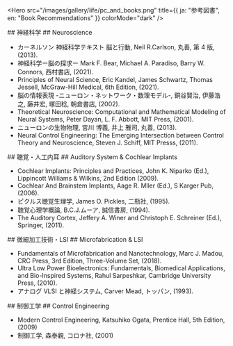 
<Hero
  src="/images/gallery/life/pc_and_books.png"
  title={{ ja: "参考図書", en: "Book Recommendations" }}
  colorMode="dark"
/>

<Ja>
## 神経科学

</Ja>

<En>
## Neuroscience

</En>

- カーネルソン 神経科学テキスト 脳と行動, Neil R.Carlson, 丸善, 第 4 版, (2013).
- 神経科学ー脳の探求ー Mark F. Bear, Michael A. Paradiso, Barry W. Connors, 西村書店, (2021).
- Principles of Neural Science, Eric Kandel, James Schwartz, Thomas Jessell, McGraw-Hill Medical, 6th Edition, (2021).
- 脳の情報表現 -ニューロン・ネットワーク・数理モデル-, 銅谷賢治, 伊藤浩之, 藤井宏, 塚田稔, 朝倉書店, (2002).
- Theoretical Neuroscience: Computational and Mathematical Modeling of Neural Systems, Peter Dayan, L. F. Abbott, MIT Press, (2001).
- ニューロンの生物物理, 宮川 博義, 井上 雅司, 丸善, (2013).
- Neural Control Engineering: The Emerging Intersection between Control Theory and Neuroscience, Steven J. Schiff, MIT Presss, (2011).

<Ja>
## 聴覚・人工内耳

</Ja>
<En>
## Auditory System & Cochlear Implants

</En>

- Cochlear Implants: Principles and Practices, John K. Niparko (Ed.), Lippincott Williams & Wilkins, 2nd Edition (2009).
- Cochlear And Brainstem Implants, Aage R. Mller (Ed.), S Karger Pub, (2006).
- ピクルス聴覚生理学, James O. Pickles, 二瓶社, (1995).
- 聴覚心理学概論, B.C.J.ムーア, 誠信書房, (1994).
- The Auditory Cortex, Jeffery A. Winer and Christoph E. Schreiner (Ed.), Springer, (2011).

<Ja>
## 微細加工技術・LSI

</Ja>
<En>
## Microfabrication & LSI

</En>

- Fundamentals of Microfabrication and Nanotechnology, Marc J. Madou, CRC Press, 3rd Edition, Three-Volume Set, (2018).
- Ultra Low Power Bioelectronics: Fundamentals, Biomedical Applications, and Bio-Inspired Systems, Rahul Sarpeshkar, Cambridge University Press, (2010).
- アナログ VLSI と神経システム, Carver Mead, トッパン, (1993).

<Ja>
## 制御工学

</Ja>
<En>
## Control Engineering

</En>

- Modern Control Engineering, Katsuhiko Ogata, Prentice Hall, 5th Edition, (2009)
- 制御工学, 森泰親, コロナ社, (2001)

